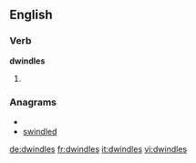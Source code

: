 ==English==

===Verb===
'''dwindles'''

# {{third-person singular of|[[dwindle]]}}

===Anagrams===
* {{alphagram|ddeilnsw}}
* [[swindled#English|swindled]]

[[de:dwindles]]
[[fr:dwindles]]
[[it:dwindles]]
[[vi:dwindles]]